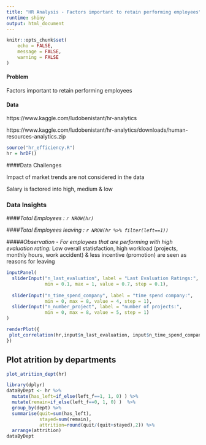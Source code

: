 ```yaml
---
title: "HR Analysis - Factors important to retain performing employees"
runtime: shiny
output: html_document
---
```


```r
knitr::opts_chunk$set(
	echo = FALSE,
	message = FALSE,
	warning = FALSE
)
```

#### Problem
Factors important to retain performing employees

#### Data
https://www.kaggle.com/ludobenistant/hr-analytics

https://www.kaggle.com/ludobenistant/hr-analytics/downloads/human-resources-analytics.zip


```r
source("hr_efficiency.R")
hr = hrDF()

```
####Data Challenges

  Impact of market trends are not considered in the data
  
  Salary is factored into high, medium & low

### Data Insights

####_Total Employees : `r NROW(hr)`_

####_Total Employees leaving : `r NROW(hr %>% filter(left==1))`_

#####_Observation - For employees that are performing with high evaluation rating:_
Low overall statisfaction, high workload (projects, monthly hours, work accident) & less incentive (promotion) are seen as reasons for leaving

```r

inputPanel(
  sliderInput("n_last_evaluation", label = "Last Evaluation Ratings:",
              min = 0.1, max = 1, value = 0.7, step = 0.1),
  
  sliderInput("n_time_spend_company", label = "time spend company:",
              min = 0, max = 8, value = 4, step = 1),
  sliderInput("n_number_project", label = "number of projects:",
              min = 0, max = 8, value = 5, step = 1)
)

renderPlot({
 plot_correlation(hr,input$n_last_evaluation, input$n_time_spend_company,input$n_number_project)
})
```

## Plot atrition by departments

```r
plot_atrition_dept(hr)
```

```r
library(dplyr)
dataByDept <- hr %>% 
  mutate(has_left=if_else(left_f==1, 1, 0) ) %>% 
  mutate(remain=if_else(left_f==0, 1, 0) )  %>% 
  group_by(dept) %>% 
  summarise(quit=sum(has_left), 
            stayed=sum(remain), 
            attrition=round(quit/(quit+stayed),2)) %>% 
  arrange(attrition)
dataByDept
```





